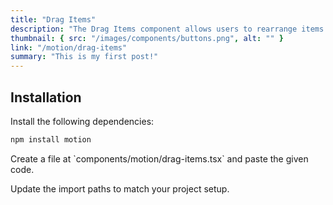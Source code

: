 ```yaml
---
title: "Drag Items"
description: "The Drag Items component allows users to rearrange items by dragging them."
thumbnail: { src: "/images/components/buttons.png", alt: "" }
link: "/motion/drag-items"
summary: "This is my first post!"
---
```


<ComponentPreview name="drag-items-demo" />

## Installation

<Steps>
<Step>
Install the following dependencies:
</Step>

```bash
npm install motion
```

<Step>
Create a file at `components/motion/drag-items.tsx` and paste the given code.
</Step>

<CollapsibleSource name="drag-items" />

<Step>Update the import paths to match your project setup.</Step>

</Steps>
